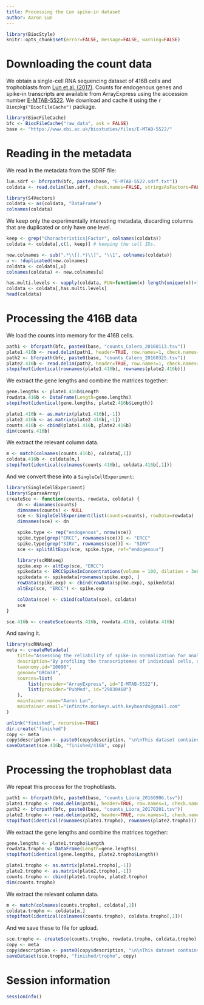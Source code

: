 ```yaml
---
title: Processing the Lun spike-in dataset
author: Aaron Lun
---
```


```r
library(BiocStyle)
knitr::opts_chunk$set(error=FALSE, message=FALSE, warning=FALSE)
```

# Downloading the count data

We obtain a single-cell RNA sequencing dataset of 416B cells and trophoblasts from [Lun et al. (2017)](https://doi.org/10.1101/gr.222877.117).
Counts for endogenous genes and spike-in transcripts are available from ArrayExpress
using the accession number [E-MTAB-5522](https://www.ebi.ac.uk/arrayexpress/experiments/E-MTAB-5522/).
We download and cache it using the `r Biocpkg("BiocFileCache")` package.

```r
library(BiocFileCache)
bfc <- BiocFileCache("raw_data", ask = FALSE)
base <- "https://www.ebi.ac.uk/biostudies/files/E-MTAB-5522/"
```

# Reading in the metadata

We read in the metadata from the SDRF file:

```r
lun.sdrf <- bfcrpath(bfc, paste0(base, "E-MTAB-5522.sdrf.txt"))
coldata <- read.delim(lun.sdrf, check.names=FALSE, stringsAsFactors=FALSE)

library(S4Vectors)
coldata <- as(coldata, "DataFrame")
colnames(coldata)
```

We keep only the experimentally interesting metadata, discarding columns that are duplicated or only have one level.

```r
keep <- grep("Characteristics|Factor", colnames(coldata))
coldata <- coldata[,c(1, keep)] # keeping the cell IDs.

new.colnames <- sub(".*\\[(.*)\\]", "\\1", colnames(coldata))
u <- !duplicated(new.colnames)
coldata <- coldata[,u]
colnames(coldata) <- new.colnames[u]

has.multi.levels <- vapply(coldata, FUN=function(x) length(unique(x))>1L, TRUE)
coldata <- coldata[,has.multi.levels]
head(coldata)
```

# Processing the 416B data

We load the counts into memory for the 416B cells.

```r
path1 <- bfcrpath(bfc, paste0(base, "counts_Calero_20160113.tsv"))
plate1.416b <- read.delim(path1, header=TRUE, row.names=1, check.names=FALSE)
path2 <- bfcrpath(bfc, paste0(base, "counts_Calero_20160325.tsv"))
plate2.416b <- read.delim(path2, header=TRUE, row.names=1, check.names=FALSE)
stopifnot(identical(rownames(plate1.416b), rownames(plate2.416b)))
```

We extract the gene lengths and combine the matrices together:

```r
gene.lengths <- plate1.416b$Length 
rowdata.416b <- DataFrame(Length=gene.lengths)
stopifnot(identical(gene.lengths, plate2.416b$Length))

plate1.416b <- as.matrix(plate1.416b[,-1])
plate2.416b <- as.matrix(plate2.416b[,-1])
counts.416b <- cbind(plate1.416b, plate2.416b)
dim(counts.416b)
```

We extract the relevant column data.

```r
m <- match(colnames(counts.416b), coldata[,1])
coldata.416b <- coldata[m,]
stopifnot(identical(colnames(counts.416b), coldata.416b[,1]))
```

And we convert these into a `SingleCellExperiment`:

```r
library(SingleCellExperiment)
library(SparseArray)
createSce <- function(counts, rowdata, coldata) {
    dn <- dimnames(counts)
    dimnames(counts) <- NULL
    sce <- SingleCellExperiment(list(counts=counts), rowData=rowdata)
    dimnames(sce) <- dn

    spike.type <- rep("endogenous", nrow(sce))
    spike.type[grep("ERCC", rownames(sce))] <- "ERCC"
    spike.type[grep("SIRV", rownames(sce))] <- "SIRV"
    sce <- splitAltExps(sce, spike.type, ref="endogenous")

    library(scRNAseq)
    spike.exp <- altExp(sce, "ERCC")
    spikedata <- ERCCSpikeInConcentrations(volume = 100, dilution = 3e6)
    spikedata <- spikedata[rownames(spike.exp), ]
    rowData(spike.exp) <- cbind(rowData(spike.exp), spikedata)
    altExp(sce, "ERCC") <- spike.exp

    colData(sce) <- cbind(colData(sce), coldata)
    sce
}

sce.416b <- createSce(counts.416b, rowdata.416b, coldata.416b)
```

And saving it.

```r
library(scRNAseq)
meta <- createMetadata(
    title="Assessing the reliability of spike-in normalization for analyses of single-cell RNA sequencing data",
    description="By profiling the transcriptomes of individual cells, single-cell RNA sequencing provides unparalleled resolution to study cellular heterogeneity. However, this comes at the cost of high technical noise, including cell-specific biases in capture efficiency and library generation. One strategy for removing these biases is to add a constant amount of spike-in RNA to each cell and to scale the observed expression values so that the coverage of spike-in transcripts is constant across cells. This approach has previously been criticized as its accuracy depends on the precise addition of spike-in RNA to each sample. Here, we perform mixture experiments using two different sets of spike-in RNA to quantify the variance in the amount of spike-in RNA added to each well in a plate-based protocol. We also obtain an upper bound on the variance due to differences in behavior between the two spike-in sets. We demonstrate that both factors are small contributors to the total technical variance and have only minor effects on downstream analyses, such as detection of highly variable genes and clustering. Our results suggest that scaling normalization using spike-in transcripts is reliable enough for routine use in single-cell RNA sequencing data analyses.",
    taxonomy.id="10090",
    genome="GRCm38",
    sources=list(
        list(provider="ArrayExpress", id="E-MTAB-5522"),
        list(provider="PubMed", id="29030468")
    ),
    maintainer.name="Aaron Lun",
    maintainer.email="infinite.monkeys.with.keyboards@gmail.com"
)

unlink("finished", recursive=TRUE)
dir.create("finished")
copy <- meta
copy$description <- paste0(copy$description, "\n\nThis dataset contains the 416B cells from this study.")
saveDataset(sce.416b, "finished/416b", copy)
```

# Processing the trophoblast data

We repeat this process for the trophoblasts.

```r
path1 <- bfcrpath(bfc, paste0(base, "counts_Liora_20160906.tsv"))
plate1.tropho <- read.delim(path1, header=TRUE, row.names=1, check.names=FALSE)
path2 <- bfcrpath(bfc, paste0(base, "counts_Liora_20170201.tsv"))
plate2.tropho <- read.delim(path2, header=TRUE, row.names=1, check.names=FALSE)
stopifnot(identical(rownames(plate1.tropho), rownames(plate2.tropho)))
```

We extract the gene lengths and combine the matrices together:

```r
gene.lengths <- plate1.tropho$Length 
rowdata.tropho <- DataFrame(Length=gene.lengths)
stopifnot(identical(gene.lengths, plate2.tropho$Length))

plate1.tropho <- as.matrix(plate1.tropho[,-1])
plate2.tropho <- as.matrix(plate2.tropho[,-1])
counts.tropho <- cbind(plate1.tropho, plate2.tropho)
dim(counts.tropho)
```

We extract the relevant column data.

```r
m <- match(colnames(counts.tropho), coldata[,1])
coldata.tropho <- coldata[m,]
stopifnot(identical(colnames(counts.tropho), coldata.tropho[,1]))
```

And we save these to file for upload.

```r
sce.tropho <- createSce(counts.tropho, rowdata.tropho, coldata.tropho)
copy <- meta
copy$description <- paste0(copy$description, "\n\nThis dataset contains the trophoblast cells from this study.")
saveDataset(sce.tropho, "finished/tropho", copy)
```

# Session information

```r
sessionInfo()
```

